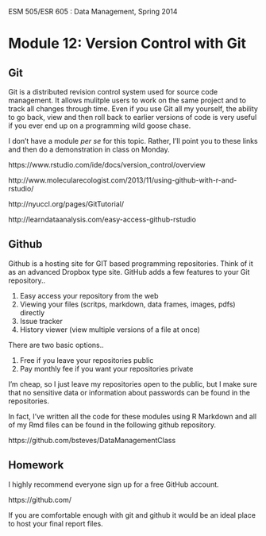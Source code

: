 ESM 505/ESR 605 : Data Management, Spring 2014

Module 12: Version Control with Git 
====================

## Git

Git is a distributed revision control system used for source code management.  It allows mulitple users to work on the same project and to track all changes through time.  Even if you use Git all my yourself, the ability to go back, view and then roll back to earlier versions of code is very useful if you ever end up on a programming wild goose chase.

I don't have a module *per se* for this topic.  Rather, I'll point you to these links and then do a demonstration in class on Monday.

https://www.rstudio.com/ide/docs/version_control/overview

http://www.molecularecologist.com/2013/11/using-github-with-r-and-rstudio/

http://nyuccl.org/pages/GitTutorial/

http://learndataanalysis.com/easy-access-github-rstudio


## Github

Github is a hosting site for GIT based programming repositories.  Think of it as an advanced Dropbox type site.   GitHub adds a few features to your Git repository..

1. Easy access your repository from the web
2. Viewing your files (scritps, markdown, data frames, images, pdfs) directly
3. Issue tracker
4. History viewer (view multiple versions of a file at once)

There are two basic options.. 

1. Free if you leave your repositories public
2. Pay monthly fee if you want your repositories private


I'm cheap, so I just leave my repositories open to the public, but I make sure that no sensitive data or information about passwords can be found in the repositories.

In fact, I've written all the code for these modules using R Markdown and all of my Rmd files can be found in the following github repository.

https://github.com/bsteves/DataManagementClass


## Homework

I highly recommend everyone sign up for a free GitHub account.

https://github.com/

If you are comfortable enough with git and github it would be an ideal place to host your final report files.



